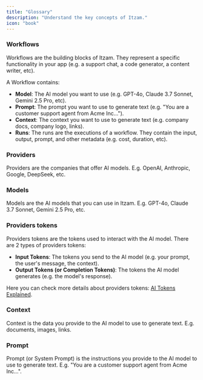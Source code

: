 ```yaml
---
title: "Glossary"
description: "Understand the key concepts of Itzam."
icon: "book"
---
```


### Workflows

Workflows are the building blocks of Itzam. They represent a specific functionality in your app (e.g. a support chat, a code generator, a content writer, etc).

A Workflow contains:

- **Model**: The AI model you want to use (e.g. GPT-4o, Claude 3.7 Sonnet, Gemini 2.5 Pro, etc).
- **Prompt**: The prompt you want to use to generate text (e.g. "You are a customer support agent from Acme Inc...").
- **Context**: The context you want to use to generate text (e.g. company docs, company logo, links).
- **Runs**: The runs are the executions of a workflow. They contain the input, output, prompt, and other metadata (e.g. cost, duration, etc).

### Providers

Providers are the companies that offer AI models. E.g. OpenAI, Anthropic, Google, DeepSeek, etc.

### Models

Models are the AI models that you can use in Itzam. E.g. GPT-4o, Claude 3.7 Sonnet, Gemini 2.5 Pro, etc.

### Providers tokens

Providers tokens are the tokens used to interact with the AI model. There are 2 types of providers tokens:

- **Input Tokens**: The tokens you send to the AI model (e.g. your prompt, the user's message, the context).
- **Output Tokens (or Completion Tokens)**: The tokens the AI model generates (e.g. the model's response).

Here you can check more details about providers tokens: [AI Tokens Explained](https://blogs.nvidia.com/blog/ai-tokens-explained/).

### Context

Context is the data you provide to the AI model to use to generate text. E.g. documents, images, links.

### Prompt

Prompt (or System Prompt) is the instructions you provide to the AI model to use to generate text. E.g. "You are a customer support agent from Acme Inc...".




